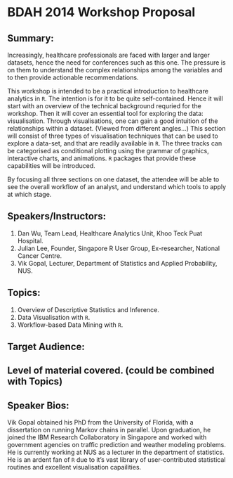 # BDAH 2014 Workshop Proposal

## Summary:
Increasingly, healthcare professionals are faced with larger and larger
datasets, hence the need for conferences such as this one. The pressure is on them to understand the complex relationships among
the variables and to then provide actionable recommendations. 

This workshop is intended to be a practical introduction to healthcare analytics
in `R`. The intention is for it to be quite self-contained. Hence it will start
with an overview of the technical background requried for the workshop. Then it
will cover an essential tool for exploring the data: visualisation. Through
visualisations, one can gain a good intuition of the relationships within a
dataset. (Viewed from different angles...) This section will consist of three
types of visualisation techniques that can be used to explore a data-set, and
that are readily available in `R`. The three tracks can be categorised as
conditional plotting using the grammar of graphics, interactive charts, and
animations. `R` packages that provide these capabilities will be introduced. 

By focusing all three sections on one dataset, the attendee will be able to see
the overall workflow of an analyst, and understand which tools to apply at which
stage.

## Speakers/Instructors:
1. Dan Wu, Team Lead, Healthcare Analytics Unit, Khoo Teck Puat Hospital.
2. Julian Lee, Founder, Singapore R User Group, Ex-researcher, National Cancer
Centre.
3. Vik Gopal, Lecturer, Department of Statistics and Applied Probability, NUS.

## Topics:
1. Overview of Descriptive Statistics and Inference.
2. Data Visualisation with `R`.
3. Workflow-based Data Mining with `R`.   

## Target Audience:

## Level of material covered. (could be combined with Topics)

## Speaker Bios:
Vik Gopal obtained his PhD from the University of Florida, with a dissertation
on running Markov chains in parallel. Upon graduation, he joined the IBM
Research Collaboratory in Singapore and worked with government agencies on
traffic prediction and weather modeling problems. He is currently working at NUS
as a lecturer in the department of statistics. He is an ardent fan of `R` due to
it's vast library of user-contributed statistical routines and excellent
visualisation capailities.
